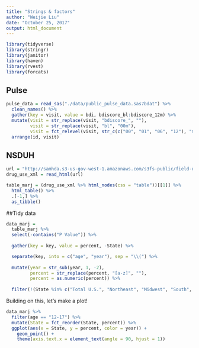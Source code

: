 ```yaml
---
title: "Strings & factors"
author: "Weijie Liu"
date: "October 25, 2017"
output: html_document
---
```


```r

library(tidyverse)
library(stringr)
library(janitor)
library(haven)
library(rvest)
library(forcats)
```

## Pulse

```r
pulse_data = read_sas("./data/public_pulse_data.sas7bdat") %>%
  clean_names() %>%
  gather(key = visit, value = bdi, bdiscore_bl:bdiscore_12m) %>%
  mutate(visit = str_replace(visit, "bdiscore_", ""),
         visit = str_replace(visit, "bl", "00m"),
         visit = fct_relevel(visit, str_c(c("00", "01", "06", "12"), "m"))) %>%
  arrange(id, visit)

```

## NSDUH
```r
url = "http://samhda.s3-us-gov-west-1.amazonaws.com/s3fs-public/field-uploads/2k15StateFiles/NSDUHsaeShortTermCHG2015.htm"
drug_use_xml = read_html(url)

table_marj = (drug_use_xml %>% html_nodes(css = "table"))[[1]] %>%
  html_table() %>%
  .[-1,] %>%
  as_tibble()

```

##Tidy data

```r
data_marj = 
  table_marj %>%
  select(-contains("P Value")) %>%
  
  gather(key = key, value = percent, -State) %>%

  separate(key, into = c("age", "year"), sep = "\\(") %>%
    
  mutate(year = str_sub(year, 1, -2),
         percent = str_replace(percent, "[a-z]", ""),
         percent = as.numeric(percent)) %>%
    
  filter(!(State %in% c("Total U.S.", "Northeast", "Midwest", "South", "West")))

```

Building on this, let's make a plot!

```r
data_marj %>%
  filter(age == "12-17") %>% 
  mutate(State = fct_reorder(State, percent)) %>% 
  ggplot(aes(x = State, y = percent, color = year)) + 
    geom_point() + 
    theme(axis.text.x = element_text(angle = 90, hjust = 1))


```